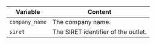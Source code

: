 | Variable       | Content                             |
| -------------- | ----------------------------------- |
| `company_name` | The company name.                   |
| `siret`        | The SIRET identifier of the outlet. |
